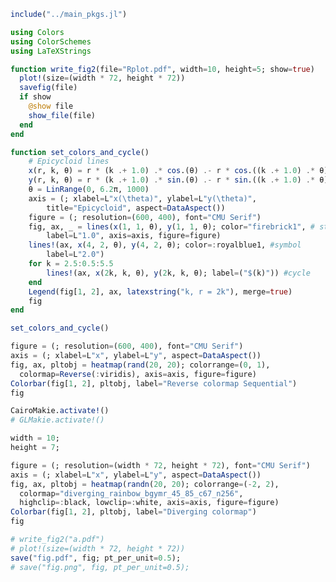 ```julia
include("../main_pkgs.jl")

using Colors
using ColorSchemes
using LaTeXStrings
```

```julia
function write_fig2(file="Rplot.pdf", width=10, height=5; show=true)
  plot!(size=(width * 72, height * 72))
  savefig(file)
  if show
    @show file
    show_file(file)
  end
end

function set_colors_and_cycle()
    # Epicycloid lines
    x(r, k, θ) = r * (k .+ 1.0) .* cos.(θ) .- r * cos.((k .+ 1.0) .* θ)
    y(r, k, θ) = r * (k .+ 1.0) .* sin.(θ) .- r * sin.((k .+ 1.0) .* θ)
    θ = LinRange(0, 6.2π, 1000)
    axis = (; xlabel=L"x(\theta)", ylabel=L"y(\theta)",
        title="Epicycloid", aspect=DataAspect())
    figure = (; resolution=(600, 400), font="CMU Serif")
    fig, ax, _ = lines(x(1, 1, θ), y(1, 1, θ); color="firebrick1", # string
        label=L"1.0", axis=axis, figure=figure)
    lines!(ax, x(4, 2, θ), y(4, 2, θ); color=:royalblue1, #symbol
        label=L"2.0")
    for k = 2.5:0.5:5.5
        lines!(ax, x(2k, k, θ), y(2k, k, θ); label=("$(k)")) #cycle
    end
    Legend(fig[1, 2], ax, latexstring("k, r = 2k"), merge=true)
    fig
end

set_colors_and_cycle()
```

```julia
figure = (; resolution=(600, 400), font="CMU Serif")
axis = (; xlabel=L"x", ylabel=L"y", aspect=DataAspect())
fig, ax, pltobj = heatmap(rand(20, 20); colorrange=(0, 1),
  colormap=Reverse(:viridis), axis=axis, figure=figure)
Colorbar(fig[1, 2], pltobj, label="Reverse colormap Sequential")
fig
```

```julia
CairoMakie.activate!()
# GLMakie.activate!()

width = 10;
height = 7;

figure = (; resolution=(width * 72, height * 72), font="CMU Serif")
axis = (; xlabel=L"x", ylabel=L"y", aspect=DataAspect())
fig, ax, pltobj = heatmap(randn(20, 20); colorrange=(-2, 2),
  colormap="diverging_rainbow_bgymr_45_85_c67_n256",
  highclip=:black, lowclip=:white, axis=axis, figure=figure)
Colorbar(fig[1, 2], pltobj, label="Diverging colormap")
fig

# write_fig2("a.pdf")
# plot!(size=(width * 72, height * 72))
save("fig.pdf", fig; pt_per_unit=0.5);
# save("fig.png", fig, pt_per_unit=0.5);
```
